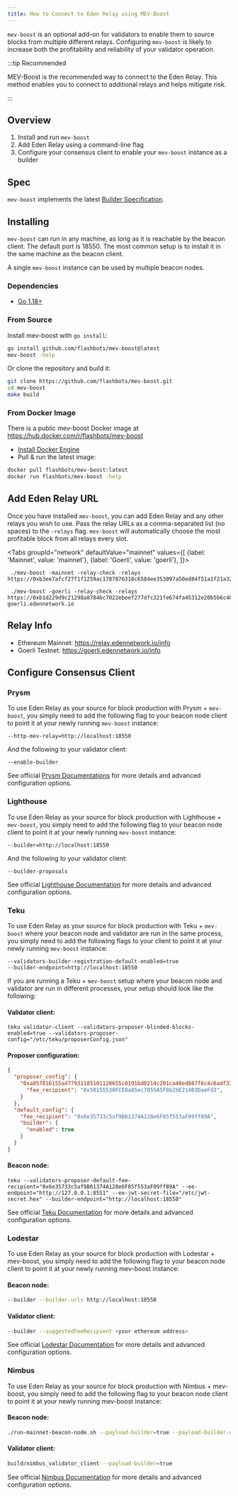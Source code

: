 ```yaml
---
title: How to Connect to Eden Relay using MEV-Boost
---
```


`mev-boost` is an optional add-on for validators to enable them to source blocks from multiple different relays. 
Configuring `mev-boost` is likely to increase both the profitability and reliability of your validator operation.  

:::tip Recommended

MEV-Boost is the recommended way to connect to the Eden Relay. This method enables you to connect to additional relays and helps mitigate risk.

:::

## Overview

1. Install and run `mev-boost`
2. Add Eden Relay using a command-line flag
3. Configure your consensus client to enable your `mev-boost` instance as a builder

## Spec

`mev-boost` implements the latest [Builder Specification](https://github.com/ethereum/builder-specs).

## Installing

`mev-boost` can run in any machine, as long as it is reachable by the beacon client. The default port is 18550. The most common setup is to install it in the same machine as the beacon client.

A single `mev-boost` instance can be used by multiple beacon nodes.

### Dependencies

- [Go 1.18+](https://go.dev/doc/install)

### From Source

Install mev-boost with `go install`:

```bash
go install github.com/flashbots/mev-boost@latest
mev-boost -help
```

Or clone the repository and build it:

```bash
git clone https://github.com/flashbots/mev-boost.git
cd mev-boost
make build
```

### From Docker Image

There is a public mev-boost Docker image at https://hub.docker.com/r/flashbots/mev-boost

- [Install Docker Engine](https://docs.docker.com/engine/install/)
- Pull & run the latest image:

```bash
docker pull flashbots/mev-boost:latest
docker run flashbots/mev-boost -help
```

## Add Eden Relay URL

Once you have installed `mev-boost`, you can add Eden Relay and any other relays you wish to use. Pass the relay URLs as a comma-separated list (no spaces) to the `-relays` flag. `mev-boost` will automatically choose the most profitable block from all relays every slot.

<Tabs
  groupId="network"
  defaultValue="mainnet"
  values={[
    {label: 'Mainnet', value: 'mainnet'},
    {label: 'Goerli', value: 'goerli'},
  ]}>
  <TabItem value="mainnet">

  ```mainnet
   ./mev-boost -mainnet -relay-check -relays https://0xb3ee7afcf27f1f1259ac1787876318c6584ee353097a50ed84f51a1f21a323b3736f271a895c7ce918c038e4265918be@relay.edennetwork.io
  ```

  </TabItem>
  <TabItem value="goerli">

  ```goerli
   ./mev-boost -goerli -relay-check -relays https://0xb1d229d9c21298a87846c7022ebeef277dfc321fe674fa45312e20b5b6c400bfde9383f801848d7837ed5fc449083a12@relay-goerli.edennetwork.io
  ```

  </TabItem>
</Tabs>

## Relay Info

* Ethereum Mainnet: https://relay.edennetwork.io/info
* Goerli Testnet: https://goerli.edennetwork.io/info

## Configure Consensus Client
### Prysm

To use Eden Relay as your source for block production with Prysm + `mev-boost`, you simply need to add the following flag to your beacon node client to point it at your newly running `mev-boost` instance:

```mainnet
--http-mev-relay=http://localhost:18550
```

And the following to your validator client:
```
--enable-builder
```

See official [Prysm Documentations](https://docs.prylabs.network/docs/advanced/builder#builder-configuration) for more details and advanced configuration options.

### Lighthouse

To use Eden Relay as your source for block production with Lighthouse + `mev-boost`, you simply need to add the following flag to your beacon node client to point it at your newly running `mev-boost` instance:
```
--builder=http://localhost:18550
```

And the following to your validator client:
```
--builder-proposals
```

See official [Lighthouse Documentation](https://lighthouse-book.sigmaprime.io/builders.html) for more details and advanced configuration options.

### Teku

To use Eden Relay as your source for block production with Teku + `mev-boost` where your beacon node and validator are run in the same process, you simply need to add the following flags to your client to point it at your newly running `mev-boost` instance:
```
--validators-builder-registration-default-enabled=true 
--builder-endpoint=http://localhost:18550
```

If you are running a Teku + `mev-boost` setup where your beacon node and validator are run in different processes, your setup should look like the following:

#### Validator client:
```
teku validator-client --validators-proposer-blinded-blocks-enabled=true --validators-proposer-config="/etc/teku/proposerConfig.json"
```

#### Proposer configuration:
```json showLineNumbers
{
  "proposer_config": {
    "0xa057816155ad77931185101128655c0191bd0214c201ca48ed887f6c4c6adf334070efcd75140eada5ac83a92506dd7a": {
      "fee_recipient": "0x50155530FCE8a85ec7055A5F8b2bE214B3DaeFd3",
    }
  },
  "default_config": {
    "fee_recipient": "0x6e35733c5af9B61374A128e6F85f553aF09ff89A",
    "builder": {
      "enabled": true
    }
  }
}
```

#### Beacon node:
```
teku --validators-proposer-default-fee-recipient="0x6e35733c5af9B61374A128e6F85f553aF09ff89A" --ee-endpoint="http://127.0.0.1:8551" --ee-jwt-secret-file="/etc/jwt-secret.hex" --builder-endpoint="http://localhost:18550"
```

See official [Teku Documentation](https://docs.teku.consensys.net/en/latest/HowTo/Builder-Network/) for more details and advanced configuration options.

### Lodestar

To use Eden Relay as your source for block production with Lodestar + mev-boost, you simply need to add the following flag to your beacon node client to point it at your newly running mev-boost instance:

#### Beacon node:

```bash
--builder --builder.urls http://localhost:18550
```

#### Validator client:

```bash
--builder --suggestedFeeRecipient <your ethereum address>
```

See official [Lodestar Documentation](https://chainsafe.github.io/lodestar/usage/mev-integration/#lodestar-and-builder-api) for more details and advanced configuration options.

### Nimbus

To use Eden Relay as your source for block production with Nimbus + mev-boost, you simply need to add the following flag to your beacon node client to point it at your newly running mev-boost instance:

#### Beacon node:

```bash
./run-mainnet-beacon-node.sh --payload-builder=true --payload-builder-url=http://localhost:18550
```

#### Validator client:

```bash
build/nimbus_validator_client --payload-builder=true
```

See official [Nimbus Documentation](https://nimbus.guide/external-block-builder.html) for more details and advanced configuration options.
